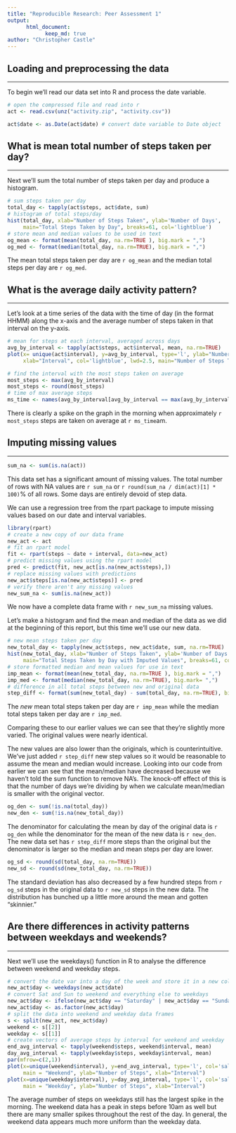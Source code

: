 ```yaml
---  
title: "Reproducible Research: Peer Assessment 1"   
output:   
      html_document:   
            keep_md: true   
author: "Christopher Castle"   
---  
```

## Loading and preprocessing the data
___

To begin we'll read our data set into R and process the date variable.
```r
# open the compressed file and read into r 
act <- read.csv(unz("activity.zip", "activity.csv"))

act$date <- as.Date(act$date) # convert date variable to Date object
```
## What is mean total number of steps taken per day?
___
Next we'll sum the total number of steps taken per day and produce a histogram.  
```r
# sum steps taken per day
total_day <- tapply(act$steps, act$date, sum)
# histogram of total steps/day
hist(total_day, xlab="Number of Steps Taken", ylab='Number of Days', 
     main="Total Steps Taken by Day", breaks=61, col='lightblue')
# store mean and median values to be used in text
og_mean <- format(mean(total_day, na.rm=TRUE ), big.mark = ",")
og_med <- format(median(total_day, na.rm=TRUE), big.mark = ",")
```
The mean total steps taken per day are `r og_mean` and the median total steps per day are `r og_med`.   

## What is the average daily activity pattern?
___
Let's look at a time series of the data with the time of day (in the format HHMM) along the x-axis and the average number of steps taken in that interval on the y-axis.
```r
# mean for steps at each interval, averaged across days
avg_by_interval <- tapply(act$steps, act$interval, mean, na.rm=TRUE)
plot(x= unique(act$interval), y=avg_by_interval, type='l', ylab="Number of Steps",
     xlab="Interval", col='lightblue', lwd=2.5, main="Number of Steps Taken by Interval")

# find the interval with the most steps taken on average
most_steps <- max(avg_by_interval)
most_steps <- round(most_steps)
# time of max average steps
ms_time <- names(avg_by_interval[avg_by_interval == max(avg_by_interval)])
```

There is clearly a spike on the graph in the morning when approximately `r most_steps` steps are taken on average at `r ms_time`am.

## Imputing missing values
___
```r
sum_na <- sum(is.na(act))
```
This data set has a significant amount of missing values. The total number of rows with NA values are `r sum_na` or `r round(sum_na / dim(act)[1] * 100)`% of all rows. Some days are entirely devoid of step data.

We can use a regression tree from the rpart package to impute missing values based on our date and interval variables.

```r
library(rpart)
# create a new copy of our data frame
new_act <- act
# fit an rpart model
fit <- rpart(steps ~ date + interval, data=new_act)
# predict missing values using the rpart model
pred <- predict(fit, new_act[is.na(new_act$steps),])
# replace missing values with predictions
new_act$steps[is.na(new_act$steps)] <- pred
# verify there aren't any missing values
new_sum_na <- sum(is.na(new_act))
```
We now have a complete data frame with `r new_sum_na` missing values.

Let's make a histogram and find the mean and median of the data as we did at the beginning of this report, but this time we'll use our new data.

```r
# new mean steps taken per day
new_total_day <- tapply(new_act$steps, new_act$date, sum, na.rm=TRUE)
hist(new_total_day, xlab="Number of Steps Taken", ylab='Number of Days', 
     main="Total Steps Taken by Day with Imputed Values", breaks=61, col='lightblue')
# store formatted median and mean values for use in text
imp_mean <- format(mean(new_total_day, na.rm=TRUE ), big.mark = ",")
imp_med <- format(median(new_total_day, na.rm=TRUE), big.mark= ",")
# difference in all total steps between new and original data
step_diff <- format(sum(new_total_day) - sum(total_day, na.rm=TRUE), big.mark=",")
```
The *new* mean total steps taken per day are `r imp_mean` while the median total steps taken per day are `r imp_med`.

Comparing these to our earlier values we can see that they're slightly more varied. The original values were nearly identical. 

The new values are also lower than the originals, which is counterintuitive. We've just added `r step_diff` new step values so it would be reasonable to assume the mean and median would increase. Looking into our code from earlier we can see that the mean/median have decreased because we haven't told the sum function to remove NA's. The knock-off effect of this is that the number of days we're dividing by when we calculate mean/median is smaller with the original vector.

```r
og_den <- sum(!is.na(total_day))
new_den <- sum(!is.na(new_total_day))
```
The denominator for calculating the mean by day of the original data is `r og_den` while the denominator for the mean of the new data is `r new_den`. The new data set has `r step_diff` more steps than the original but the denominator is larger so the median and mean steps per day are lower.
```r
og_sd <- round(sd(total_day, na.rm=TRUE))
new_sd <- round(sd(new_total_day, na.rm=TRUE))
```
The standard deviation has also decreased by a few hundred steps from `r og_sd` steps in the original data to `r new_sd` steps in the new data. The distribution has bunched up a little more around the mean and gotten "skinnier." 


## Are there differences in activity patterns between weekdays and weekends?
___
Next we'll use the weekdays() function in R to analyse the difference between weekend and weekday steps. 
```r
# convert the date var into a day of the week and store it in a new column
new_act$day <- weekdays(new_act$date)
# convert Sat and Sun to weekend and everything else to weekdays
new_act$day <- ifelse(new_act$day == "Saturday" | new_act$day == "Sunday",'weekend','weekday')
new_act$day <- as.factor(new_act$day)
# split the data into weekend and weekday data frames
s <- split(new_act, new_act$day)
weekend <- s[[2]]
weekday <- s[[1]]
# create vectors of average steps by interval for weekend and weekday
end_avg_interval <- tapply(weekend$steps, weekend$interval, mean)
day_avg_interval <- tapply(weekday$steps, weekday$interval, mean)
par(mfrow=c(2,1))
plot(x=unique(weekend$interval), y=end_avg_interval, type='l', col='salmon', lwd=2.5,
     main = "Weekend", ylab="Number of Steps", xlab="Interval")
plot(x=unique(weekday$interval), y=day_avg_interval, type='l', col='salmon', lwd=2.5,
     main = "Weekday", ylab="Number of Steps", xlab="Interval")
```

The average number of steps on weekdays still has the largest spike in the morning. The weekend data has a peak in steps before 10am as well but there are many smaller spikes throughout the rest of the day. In general, the weekend data appears much more uniform than the weekday data. 